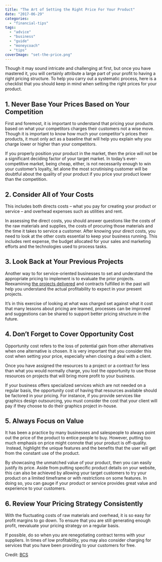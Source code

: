 ```yaml
---
title: "The Art of Setting the Right Price For Your Product"
date: "2017-06-29"
categories: 
  - "financial-tips"
tags: 
  - "advice"
  - "business"
  - "guide"
  - "moneycoach"
  - "tips"
coverImage: "set-the-price.png"
---
```


Though it may sound intricate and challenging at first, but once you have mastered it, you will certainly attribute a large part of your profit to having a right pricing structure. To help you carry out a systematic process, here is a checklist that you should keep in mind when setting the right prices for your product.

## 1\. Never Base Your Prices Based on Your Competition

First and foremost, it is important to understand that pricing your products based on what your competitors charges their customers not a wise move. Though it is important to know how much your competitor's prices their products, it must only act as a baseline that will help you explain why you charge lower or higher than your competitors.

If you properly position your product in the market, then the price will not be a significant deciding factor of your target market. In today’s ever-competitive market, being cheap, either, is not necessarily enough to win your customer’s loyalty, let alone the most scrutinising customer will be doubtful about the quality of your product if you price your product lower than the competition.

## 2\. Consider All of Your Costs

This includes both directs costs – what you pay for creating your product or service – and overhead expenses such as utilities and rent.

In assessing the direct costs, you should answer questions like the costs of the raw materials and supplies, the costs of procuring those materials and the time it takes to service a customer. After knowing your direct costs, you need to look at the other costs essential to keep your business running. This includes rent expense, the budget allocated for your sales and marketing efforts and the technologies used to process tasks.

## 3\. Look Back at Your Previous Projects

Another way to for service-oriented businesses to set and understand the appropriate pricing to implement is to evaluate the prior projects. Reexamining [the projects delivered](https://imperiumapps.com/) and contracts fulfilled in the past will help you understand the actual profitability to expect in your present projects.

It’s in this exercise of looking at what was charged set against what it cost that many lessons about pricing are learned, processes can be improved and suggestions can be shared to support better pricing structure in the future.

## 4\. Don’t Forget to Cover Opportunity Cost

Opportunity cost refers to the loss of potential gain from other alternatives when one alternative is chosen. It is very important that you consider this cost when setting your price, especially when closing a deal with a client.

Once you have assigned the resources to a project or a contract for less than what you would normally charge, you lost the opportunity to use those resources on projects that will bring more profit to your business.

If your business offers specialized services which are not needed on a regular basis, the opportunity cost of having that resources available should be factored in your pricing. For instance, if you provide services like graphics design outsourcing, you must consider the cost that your client will pay if they choose to do their graphics project in-house.

## 5\. Always Focus on Value

It has been a practice by many businesses and salespeople to always point out the price of the product to entice people to buy. However, putting too much emphasis on price might connote that your product is off-quality.  Instead, highlight the unique features and the benefits that the user will get from the constant use of the product.

By showcasing the unmatched value of your product, then you can easily justify its price. Aside from putting specific product details on your website, this can also be achieved by allowing your target customers to try your product on a limited timeframe or with restrictions on some features. In doing so, you can gauge if your product or service provides great value and experience to your customers.

## 6\. Review Your Pricing Strategy Consistently

With the fluctuating costs of raw materials and overhead, it is so easy for profit margins to go down. To ensure that you are still generating enough profit, reevaluate your pricing strategy on a regular basis.

If possible, do so when you are renegotiating contract terms with your suppliers. In times of low profitability, you may also consider charging for services that you have been providing to your customers for free.

Credit: [BCS](https://www.businesscoachessydney.com.au/single-post/2017/03/27/The-Art-of-Setting-the-Right-Price)

